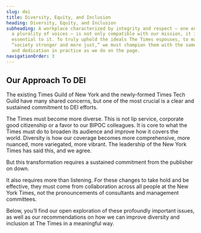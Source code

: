 ```yaml
---
slug: dei
title: Diversity, Equity, and Inclusion
heading: Diversity, Equity, and Inclusion
subheading: A workplace characterized by integrity and respect — one enriched by
  a plurality of voices — is not only compatible with our mission, it is
  essential to it. To truly uphold the ideals The Times espouses, to make
  “society stronger and more just,” we must champion them with the same tenacity
  and dedication in practice as we do on the page.
navigationOrder: 3
---
```

## Our Approach To DEI

The existing Times Guild of New York and the newly-formed Times Tech Guild have many shared concerns, but one of the most crucial is a clear and sustained commitment to DEI efforts.

The Times must become more diverse. This is not lip service, corporate good citizenship or a favor to our BIPOC colleagues. It is core to what the Times must do to broaden its audience and improve how it covers the world. Diversity is how our coverage becomes more comprehensive, more nuanced, more variegated, more vibrant. The leadership of the New York Times has said this, and we agree. 

But this transformation requires a sustained commitment from the publisher on down. 

It also requires more than listening. For these changes to take hold and be effective, they must come from collaboration across all people at the New York Times, not the pronouncements of consultants and management committees.

Below, you’ll find our open exploration of these profoundly important issues, as well as our recommendations on how we can improve diversity and inclusion at The Times in a meaningful way.

<RecentPapers />